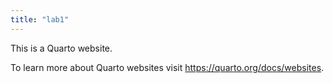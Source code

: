 ```yaml
---
title: "lab1"
---
```


This is a Quarto website.

To learn more about Quarto websites visit <https://quarto.org/docs/websites>.
